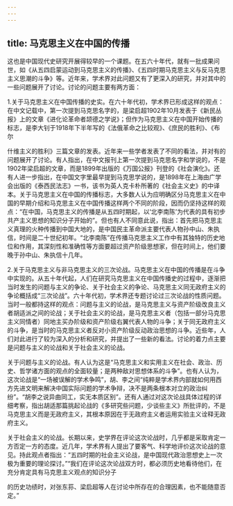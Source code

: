 ```yaml
---
---
---
```

title: 马克思主义在中国的传播
---



这也是中国现代史研究开展得较早的一个课题。在五六十年代，就有一批成果问世，如《从五四启蒙运动到马克思主义的传播》、《五四时期马克思主义与反马克思主义思潮的斗争》等。近年来，学术界对此问题又有了更深入的研究，并对其中的一些问题展开了讨论。讨论的问题主要有两方面：

1.关于马克思主义在中国传播的史实。在六十年代初，学术界已形成这样的观点：在中文记载中，第一次提到马克思名字的，是梁启超1902年10月发表于《新民丛报》上的文章《进化论革命者颉德之学说》；但作为马克思主义在中国开始传播的标志，是李大钊于1918年下半年写的《法俄革命之比较观》、《庶民的胜利》、《布尔

什维主义的胜利》三篇文章的发表。近年来一些学者发表了不同的看法，并对有的问题展开了讨论。有人指出，在中文报刊上第一次提到马克思名字和学说的，不是1902年梁启超的文章，而是1899年出版的《万国公报》刊登的《社会演化》。还有人进一步指出，在中国文字里最早提到马克思学说的，是1898年在上海由广学会出版的《泰西民法志》一书，该书为英人克卡朴所著的《社会主义史》的中译本。关于马克思主义在中国的传播标志，大多数人认为应明确区分马克思主义在中国的早期介绍和马克思主义在中国传播这样两个不同的阶段，因而仍坚持这样的观点：“在中国，马克思主义的传播是从五四时期起，以‘北李南陈’为代表的具有初步共产主义思想的知识分子开始的”。但也有人不同意此说，指出：首先把马克思主义真理的火种传播到中国大地的，是中国民主革命派主要代表人物孙中山、朱执信，时间是二十世纪初年。“北李南陈”在传播马克思主义工作中有其独特的历史地位和作用，其深刻性和准确性等方面要超过资产阶级思想家，但在时间上，他们要晚于孙中山、朱执信十几年。

2.关于马克思主义与非马克思主义的三次论战。马克思主义在中国的传播是在斗争中实现的。从五十年代起，人们在研究马克思主义在中国传播史的过程中，逐渐把当时发生的问题与主义的争论、关于社会主义的争论、马克思主义同无政府主义的争论概括成“三次论战”。六十年代初，学术界还专题讨论过三次论战的性质问题。当时一般都持这样的观点：问题与主义的论战，是马克思主义与资产阶级改良主义者胡适派之间的论战；关于社会主义的论战，是马克思主义者（包括一部分马克思主义同情者）同地主买办阶级和资产阶级右翼代表人物的斗争；关于同无政府主义的斗争，是当时的马克思主义者反对小资产阶级反动政治思想的斗争。近些年，人们对此进行了较为深入的分析和研究，并提出了一些新的看法。讨论的着力点主要是问题与主义的论战和关于社会主义的论战。

关于问题与主义的论战。有人认为这是“马克思主义和实用主义在社会、政治、历史、哲学诸方面的观点的全面较量；是两种敌对思想体系的斗争”。也有人认为，这次论战是“一场被误解的学术争鸣”，胡、李之间“纯粹是学术界内部就如何用西方先进文明来解决中国实际问题的学术争辩，决不是两条根本对立的政治纠纷”。“胡李之说异曲同工，实无本质区别”。还有人通过对这次论战具体过程的详细考察，指出胡适那篇挑起论战的《多研究些问题，少谈些主义》所批评的，不是马克思主义而是无政府主义，其根本原因在于无政府主义者运用实验主义诠释无政府主义。

关于社会主义的论战。长期以来，史学界在评论这次论战时，几乎都是采取肯定一方否定一方的态度。近几年，学术界有人提出了要客气、科学地评价这次论战的意见。持此观点者指出：“五四时期的社会主义论战，是中国现代政治思想史上一次极为重要的理论探讨。”“我们在评论这次论战双方时，都必须历史地看待他们，在充分肯定具有马克思主义观点的知识分子

的历史功绩时，对张东荪、梁启超等人在讨论中所存在的合理因素，也不能随意否定。”